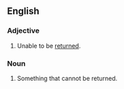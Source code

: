 ==English==

===Adjective===
{{en-adj}}

# Unable to be [[return]]ed.

===Noun===
{{en-noun}}

# Something that cannot be returned.